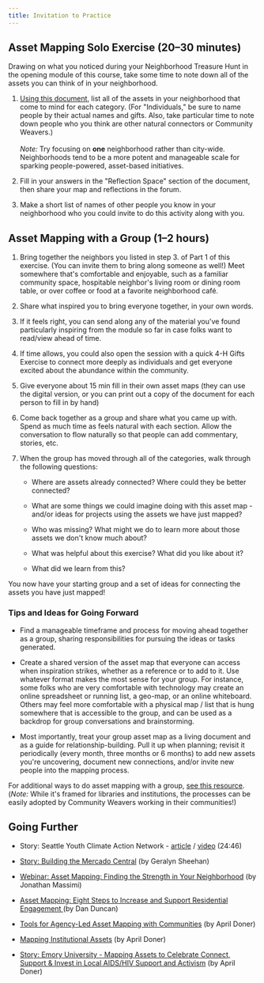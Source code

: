 ```yaml
---
title: Invitation to Practice
---
```


## Asset Mapping Solo Exercise (20–30 minutes)

Drawing on what you noticed during your Neighborhood Treasure Hunt in the opening module of this course, take some time to note down all of the assets you can think of in your neighborhood.

1. [Using this document](https://docs.google.com/document/d/100Ms14-VAHBpfQs1Sa5tjrMEQuHEYHyf4gQGTr65BA8/copy), list all of the assets in your neighborhood that come to mind for each category. (For "Individuals," be sure to name people by their actual names and gifts. Also, take particular time to note down people who you think are other natural connectors or Community Weavers.)<br/><br/>_Note:_ Try focusing on **one** neighborhood rather than city-wide. Neighborhoods tend to be a more potent and manageable scale for sparking people-powered, asset-based initiatives.

2. Fill in your answers in the "Reflection Space" section of the document, then share your map and reflections in the forum.

3. Make a short list of names of other people you know in your neighborhood who you could invite to do this activity along with you.

## Asset Mapping with a Group (1–2 hours)

1. Bring together the neighbors you listed in step 3. of Part 1 of this exercise. (You can invite them to bring along someone as well!) Meet somewhere that's comfortable and enjoyable, such as a familiar community space, hospitable neighbor's living room or dining room table, or over coffee or food at a favorite neighborhood café.

2. Share what inspired you to bring everyone together, in your own words.

1. If it feels right, you can send along any of the material you've found particularly inspiring from the module so far in case folks want to read/view ahead of time.

2. If time allows, you could also open the session with a quick 4-H Gifts Exercise to connect more deeply as individuals and get everyone excited about the abundance within the community.

4. Give everyone about 15 min fill in their own asset maps (they can use the digital version, or you can print out a copy of the document for each person to fill in by hand)

5. Come back together as a group and share what you came up with. Spend as much time as feels natural with each section. Allow the conversation to flow naturally so that people can add commentary, stories, etc.

6. When the group has moved through all of the categories, walk through the following questions:

	- Where are assets already connected? Where could they be better connected?

	- What are some things we could imagine doing with this asset map - and/or ideas for projects using the assets we have just mapped?

	- Who was missing? What might we do to learn more about those assets we don't know much about?

	- What was helpful about this exercise? What did you like about it?

	- What did we learn from this?

You now have your starting group and a set of ideas for connecting the assets you have just mapped!

### Tips and Ideas for Going Forward

- Find a manageable timeframe and process for moving ahead together as a group, sharing responsibilities for pursuing the ideas or tasks generated.

- Create a shared version of the asset map that everyone can access when inspiration strikes, whether as a reference or to add to it. Use whatever format makes the most sense for your group. For instance, some folks who are very comfortable with technology may create an online spreadsheet or running list, a geo-map, or an online whiteboard. Others may feel more comfortable with a physical map / list that is hung somewhere that is accessible to the group, and can be used as a backdrop for group conversations and brainstorming.

- Most importantly, treat your group asset map as a living document and as a guide for relationship-building. Pull it up when planning; revisit it periodically (every month, three months or 6 months) to add new assets you're uncovering, document new connections, and/or invite new people into the mapping process.

For additional ways to do asset mapping with a group, [see this resource](https://www.imls.gov/sites/default/files/2022-07/tool-asset-mapping-community.pdf). (_Note:_ While it's framed for libraries and institutions, the processes can be easily adopted by Community Weavers working in their communities!)

## Going Further

- Story: Seattle Youth Climate Action Network - [article](https://www.imls.gov/sites/default/files/2022-07/grantee-story-woodland.pdf) / [video](https://www.youtube.com/watch?v=2OeptJlqoAU&ab_channel=ABCDInstitute-IMLSCommunityCatalystProject) (24:46)

- [Story: Building the Mercado Central](https://resources.depaul.edu/abcd-institute/publications/Documents/Building%20the%20Mercado%20Central.pdf)  (by Geralyn Sheehan)

- [Webinar: Asset Mapping: Finding the Strength in Your Neighborhood](https://www.tamarackcommunity.ca/library/webinar-asset-mapping-finding-the-strength-in-your-neighbourhood) (by Jonathan Massimi)

- [Asset Mapping: Eight Steps to Increase and Support Residential Engagement ](https://resources.depaul.edu/abcd-institute/resources/Documents/D.%20Duncan%20Asset%20Mapping%20Toolkit%20Eight%20Steps%20to%20Increase%20Residential%20Engagement.pdf)(by Dan Duncan)

- [Tools for Agency-Led Asset Mapping with Communities](https://www.imls.gov/sites/default/files/2022-07/tool-asset-mapping-community.pdf) (by April Doner)

- [Mapping Institutional Assets](https://www.imls.gov/sites/default/files/2022-07/tool-asset-mapping-institution.pdf) (by April Doner)

- [Story: Emory University - Mapping Assets to Celebrate Connect, Support & Invest in Local AIDS/HIV Support and Activism](https://www.imls.gov/sites/default/files/2022-07/grantee-story-emory.pdf) (by April Doner)
